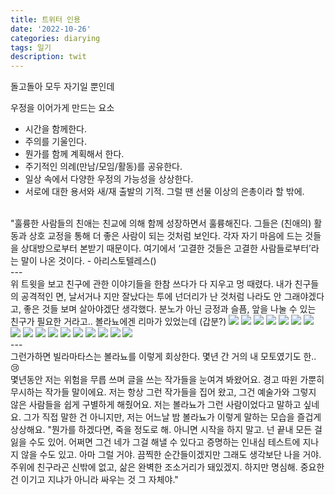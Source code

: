 ```yaml
---
title: 트위터 인용
date: '2022-10-26'
categories: diarying
tags: 일기
description: twit 
---
```

돌고돌아 모두 자기일 뿐인데 

우정을 이어가게 만드는 요소  
- 시간을 함께한다.
- 주의를 기울인다.
- 뭔가를 함께 계획해서 한다.
- 주기적인 의례(만남/모임/활동)를 공유한다.
- 일상 속에서 다양한 우정의 가능성을 상상한다.
- 서로에 대한 용서와 새/재 출발의 기적. 그럴 땐 선물 이상의 은총이라 할 밖에.
<br/>
"훌륭한 사람들의 친애는 친교에 의해 함께 성장하면서 훌륭해진다. 그들은 (친애의) 활동과 상호 교정을 통해 더 좋은 사람이 되는 것처럼 보인다. 각자 자기 마음에 드는 것들을 상대방으로부터 본받기 때문이다. 여기에서 ‘고결한 것들은 고결한 사람들로부터’라는 말이 나온 것이다. - 아리스토텔레스(<Lnk text='링크' href='https://twitter.com/atmostbeautiful/status/1536679573986783232?s=46&t=vB6bx9i7iqv6zA4eCyPcbQ'/>)

<br/>
---
<br/>
위 트윗을 보고 친구에 관한 이야기들을 한참 쓰다가 다 지우고 멍 때렸다. 내가 친구들의 공격적인 면, 날서거나 지만 잘났다는 투에 넌더리가 난 것처럼 나라도 안 그래야겠다고, 좋은 것들 보며 살아야겠단 생각했다. 분노가 아닌 긍정과 슬픔, 앞을 나눌 수 있는 친구가 필요한 거라고..  
볼라뇨에겐 리마가 있었는데 (갑분?)
<Img src='/images/2022/autumm/볼라뇨/스샷_볼라뇨17.webp' />
<Img src='/images/2022/autumm/볼라뇨/스샷_볼라뇨16.webp' />
<Img src='/images/2022/autumm/볼라뇨/스샷_볼라뇨15.webp' />
<Img src='/images/2022/autumm/볼라뇨/스샷_볼라뇨14.webp' />
<Img src='/images/2022/autumm/볼라뇨/스샷_볼라뇨13.webp' />
<Img src='/images/2022/autumm/볼라뇨/스샷_볼라뇨12.webp' />
<Img src='/images/2022/autumm/볼라뇨/스샷_볼라뇨11.webp' />
<Img src='/images/2022/autumm/볼라뇨/스샷_볼라뇨10.webp' />
<Img src='/images/2022/autumm/볼라뇨/스샷_볼라뇨9.webp' />
<Img src='/images/2022/autumm/볼라뇨/스샷_볼라뇨8.webp' />
<Img src='/images/2022/autumm/볼라뇨/스샷_볼라뇨7.webp' />
<Img src='/images/2022/autumm/볼라뇨/스샷_볼라뇨6.webp' />
<Img src='/images/2022/autumm/볼라뇨/스샷_볼라뇨5.webp' />
<Img src='/images/2022/autumm/볼라뇨/스샷_볼라뇨4.webp' />
<Img src='/images/2022/autumm/볼라뇨/스샷_볼라뇨3.webp' />
<Img src='/images/2022/autumm/볼라뇨/스샷_볼라뇨2.webp' />
<Img src='/images/2022/autumm/볼라뇨/스샷_볼라뇨1.webp' />
<br/>
---
<br/>
그런가하면 빌라마타스는 볼라뇨를 이렇게 회상한다. 몇년 간 거의 내 모토였기도 한.. 😢  
<br/>
몇년동안 저는 위험을 무릅 쓰며 글을 쓰는 작가들을 눈여겨 봐왔어요. 경고 따윈 가뿐히 무시하는 작가들 말이에요. 저는 항상 그런 작가들을 집어 왔고, 그건 예술가와 그렇지 않은 사람들을 쉽게 구별하게 해줬어요. 저는 볼라뇨가 그런 사람이었다고 말하고 싶네요. 그가 직접 말한 건 아니지만, 저는 어느날 밤 볼라뇨가 이렇게 말하는 모습을 즐겁게 상상해요. "뭔가를 하겠다면, 죽을 정도로 해. 아니면 시작을 하지 말고. 넌 끝내 모든 걸 잃을 수도 있어. 어쩌면 그건 네가 그걸 해낼 수 있다고 증명하는 인내심 테스트에 지나지 않을 수도 있고. 아마 그럴 거야. 끔찍한 순간들이겠지만 그래도 생각보단 나을 거야. 주위에 친구라곤 신밖에 없고, 삶은 완벽한 조소거리가 돼있겠지. 하지만 명심해. 중요한 건 이기고 지냐가 아니라 싸우는 것 그 자체야."
<Lnk text='링크' href='https://fivebooks.com/best-books/books-that-shaped-enrique-vila-matas/' />